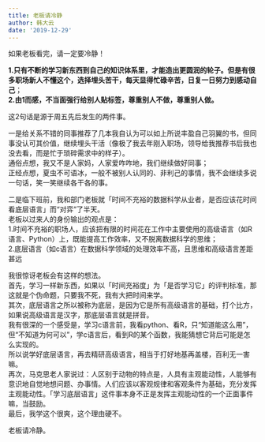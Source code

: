 ```yaml
---
title: 老板请冷静
author: 韩大云
date: '2019-12-29'
---
```


<!-- blogdown::serve_site() -->

如果老板看完，请一定要冷静！

**1.只有不断的学习新东西到自己的知识体系里，才能造出更圆润的轮子。但是有很多职场新人不懂这个，选择埋头苦干，每天显得忙碌辛苦，日复一日努力到感动自己**；<br>
**2.由1而感，不当面强行给别人贴标签，尊重别人不做，尊重别人做。**

这2句话是源于周五先后发生的两件事。

一是给关系不错的同事推荐了几本我自认为可以如上所说丰盈自己羽翼的书，但同事没认可其价值，继续埋头干活（像极了我去年刚入职场，领导给我推荐书后我也没去看，而是忙于琐碎需求中的样子）。<br>
通俗点想，我又不是人家妈，人家爱咋咋地，我们继续做好同事；<br>
正经点想，夏虫不可语冰，一般不被别人认同的、非利己的事情，我不会继续多说一句话，笑一笑继续各干各的事。

二是临下班前，我和部门老板就「时间不充裕的数据科学从业者，是否应该花时间看底层语言」而“对弈”了半天。<br>
老板以过来人的身份输出的观点是：<br>
1.时间不充裕的职场人，应该把有限的时间花在工作中主要使用的高级语言（如R语言、Python）上，既能提高工作效率，又不脱离数据科学的思维；<br>
2.底层语言（如c语言）在数据科学领域的处理效率不高，且思维和高级语言差距甚远

我很惊讶老板会有这样的想法。<br>
首先，学习一样新东西，如果以「时间充裕度」为「是否学习它」的评判标准，那这就是个伪命题，只要我不死，我有大把时间来学。<br>
其次，底层语言之所以被称为底层，是因为它是所有高级语言的基础，打个比方，如果说高级语言是汉字，那底层语言就是拼音。<br>
我有很深的一个感受是，学习c语言前，我看python、看R，只“知道能这么用”，但“不知道为何可以”，学c语言后，看到R的某个函数，我能猜想它背后可能是怎么实现的。<br>
所以说学好底层语言，再去精研高级语言，相当于打好地基再盖楼，百利无一害嘛。<br>
再次，马克思老人家说过：人区别于动物的特点是，人具有主观能动性，人能够有意识地自觉地想问题、办事情。人们应该以客观规律和客观条件为基础，充分发挥主观能动性。「学习底层语言」这件事本身不正是发挥主观能动性的一个正面事件嘛，当鼓励。<br>
最后，我学这个很爽，这个理由硬不。

老板请冷静。
